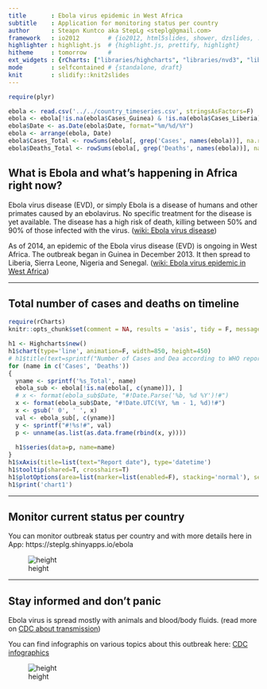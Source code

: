 ```yaml
---
title       : Ebola virus epidemic in West Africa
subtitle    : Application for monitoring status per country
author      : Steapn Kuntco aka StepLg <steplg@gmail.com>
framework   : io2012        # {io2012, html5slides, shower, dzslides, ...}
highlighter : highlight.js  # {highlight.js, prettify, highlight}
hitheme     : tomorrow      # 
ext_widgets : {rCharts: ["libraries/highcharts", "libraries/nvd3", "libraries/morris"]}        
mode        : selfcontained # {standalone, draft}
knit        : slidify::knit2slides
---
```


```r
require(plyr)
```

```r
ebola <- read.csv('../../country_timeseries.csv', stringsAsFactors=F)
ebola <- ebola[!is.na(ebola$Cases_Guinea) & !is.na(ebola$Cases_Liberia), ]
ebola$Date <- as.Date(ebola$Date, format="%m/%d/%Y")
ebola <- arrange(ebola, Date)
ebola$Cases_Total <- rowSums(ebola[, grep('Cases', names(ebola))], na.rm=T)
ebola$Deaths_Total <- rowSums(ebola[, grep('Deaths', names(ebola))], na.rm=T)
```

## What is Ebola and what's happening in Africa right now?
Ebola virus disease (EVD), or simply Ebola is a disease of humans and other primates caused by an ebolavirus. No specific treatment for the disease is yet available. The disease has a high risk of death, killing between 50% and 90% of those infected with the virus. ([wiki: Ebola virus disease](https://en.wikipedia.org/wiki/Ebola_virus_disease))

As of 2014, an epidemic of the Ebola virus disease (EVD) is ongoing in West Africa. The outbreak began in Guinea in December 2013. It then spread to Liberia, Sierra Leone, Nigeria and Senegal. ([wiki: Ebola virus epidemic in West Africa](https://en.wikipedia.org/wiki/Ebola_virus_epidemic_in_West_Africa))

---

## Total number of cases and deaths on timeline
```r
require(rCharts)
knitr::opts_chunk$set(comment = NA, results = 'asis', tidy = F, message = T)
```

```r
h1 <- Highcharts$new() 
h1$chart(type='line', animation=F, width=850, height=450)
# h1$title(text=sprintf("Number of Cases and Dea according to WHO reports", input$metric))
for (name in c('Cases', 'Deaths'))
{
  yname <- sprintf('%s_Total', name)
  ebola_sub <- ebola[!is.na(ebola[, c(yname)]), ]
  # x <- format(ebola_sub$Date, "#!Date.Parse('%b, %d %Y')!#")
  x <- format(ebola_sub$Date, "#!Date.UTC(%Y, %m - 1, %d)!#")
  x <- gsub(' 0', ' ', x)
  val <- ebola_sub[, c(yname)]
  y <- sprintf("#!%s!#", val)
  p <- unname(as.list(as.data.frame(rbind(x, y))))
  
  h1$series(data=p, name=name)
}
h1$xAxis(title=list(text="Report date"), type='datetime')
h1$tooltip(shared=T, crosshairs=T)
h1$plotOptions(area=list(marker=list(enabled=F), stacking='normal'), series=list(animation=F))
h1$print('chart1')
```

---

## Monitor current status per country
You can monitor outbreak status per country and with more details here in App: https://steplg.shinyapps.io/ebola

![height](rsz_snapshot.png)

---

## Stay informed and don't panic
Ebola virus is spread mostly with animals and blood/body fluids. (read more on [CDC about transmission](http://www.cdc.gov/vhf/ebola/transmission/index.html))

You can find infographis on various topics about this outbreak here: [CDC infographics](http://www.cdc.gov/vhf/ebola/outbreaks/guinea/print-resources-illustrations.html)

![height](rsz_1infographic1.png)
